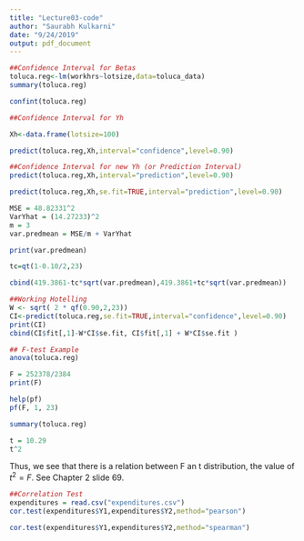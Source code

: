 ```yaml
---
title: "Lecture03-code"
author: "Saurabh Kulkarni"
date: "9/24/2019"
output: pdf_document
---
```


```r
##Confidence Interval for Betas
toluca.reg<-lm(workhrs~lotsize,data=toluca_data)
summary(toluca.reg)
```
```r
confint(toluca.reg)

```


```r
##Confidence Interval for Yh

Xh<-data.frame(lotsize=100)

predict(toluca.reg,Xh,interval="confidence",level=0.90)

```


```r
##Confidence Interval for new Yh (or Prediction Interval)
predict(toluca.reg,Xh,interval="prediction",level=0.90)

```
```r
predict(toluca.reg,Xh,se.fit=TRUE,interval="prediction",level=0.90)

```


```r
MSE = 48.82331^2
VarYhat = (14.27233)^2
m = 3
var.predmean = MSE/m + VarYhat

print(var.predmean)

tc=qt(1-0.10/2,23)

cbind(419.3861-tc*sqrt(var.predmean),419.3861+tc*sqrt(var.predmean))

```


```r
##Working Hotelling
W <- sqrt( 2 * qf(0.90,2,23))
CI<-predict(toluca.reg,se.fit=TRUE,interval="confidence",level=0.90)
print(CI)
cbind(CI$fit[,1]-W*CI$se.fit, CI$fit[,1] + W*CI$se.fit )

```


```r
## F-test Example
anova(toluca.reg)
```

```r
F = 252378/2384
print(F)
```

```r
help(pf)
pf(F, 1, 23)
```

```r
summary(toluca.reg)
```
```r
t = 10.29
t^2
```

Thus, we see that there is a relation between F an t distribution, the value of $t^{2}=F$. See Chapter 2 slide 69.

```r
##Correlation Test
expenditures = read.csv("expenditures.csv")
cor.test(expenditures$Y1,expenditures$Y2,method="pearson")

```

```r
cor.test(expenditures$Y1,expenditures$Y2,method="spearman")

```

